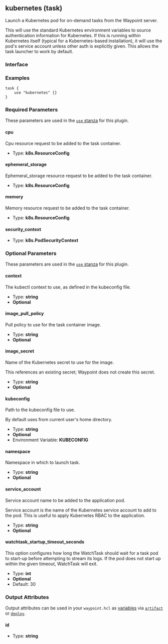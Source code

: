 ## kubernetes (task)

Launch a Kubernetes pod for on-demand tasks from the Waypoint server.

This will use the standard Kubernetes environment variables to source
authentication information for Kubernetes. If this is running within Kubernetes
itself (typical for a Kubernetes-based installation), it will use the pod's
service account unless other auth is explicitly given. This allows the task
launcher to work by default.

### Interface

### Examples

```hcl
task {
	use "kubernetes" {}
}
```

### Required Parameters

These parameters are used in the [`use` stanza](/docs/waypoint-hcl/use) for this plugin.

#### cpu

Cpu resource request to be added to the task container.

- Type: **k8s.ResourceConfig**

#### ephemeral_storage

Ephemeral_storage resource request to be added to the task container.

- Type: **k8s.ResourceConfig**

#### memory

Memory resource request to be added to the task container.

- Type: **k8s.ResourceConfig**

#### security_context

- Type: **k8s.PodSecurityContext**

### Optional Parameters

These parameters are used in the [`use` stanza](/docs/waypoint-hcl/use) for this plugin.

#### context

The kubectl context to use, as defined in the kubeconfig file.

- Type: **string**
- **Optional**

#### image_pull_policy

Pull policy to use for the task container image.

- Type: **string**
- **Optional**

#### image_secret

Name of the Kubernetes secret to use for the image.

This references an existing secret; Waypoint does not create this secret.

- Type: **string**
- **Optional**

#### kubeconfig

Path to the kubeconfig file to use.

By default uses from current user's home directory.

- Type: **string**
- **Optional**
- Environment Variable: **KUBECONFIG**

#### namespace

Namespace in which to launch task.

- Type: **string**
- **Optional**

#### service_account

Service account name to be added to the application pod.

Service account is the name of the Kubernetes service account to add to the pod. This is useful to apply Kubernetes RBAC to the application.

- Type: **string**
- **Optional**

#### watchtask_startup_timeout_seconds

This option configures how long the WatchTask should wait for a task pod to start-up before attempting to stream its logs. If the pod does not start up within the given timeout, WatchTask will exit.

- Type: **int**
- **Optional**
- Default: 30

### Output Attributes

Output attributes can be used in your `waypoint.hcl` as [variables](/docs/waypoint-hcl/variables) via [`artifact`](/docs/waypoint-hcl/variables/artifact) or [`deploy`](/docs/waypoint-hcl/variables/deploy).

#### id

- Type: **string**
